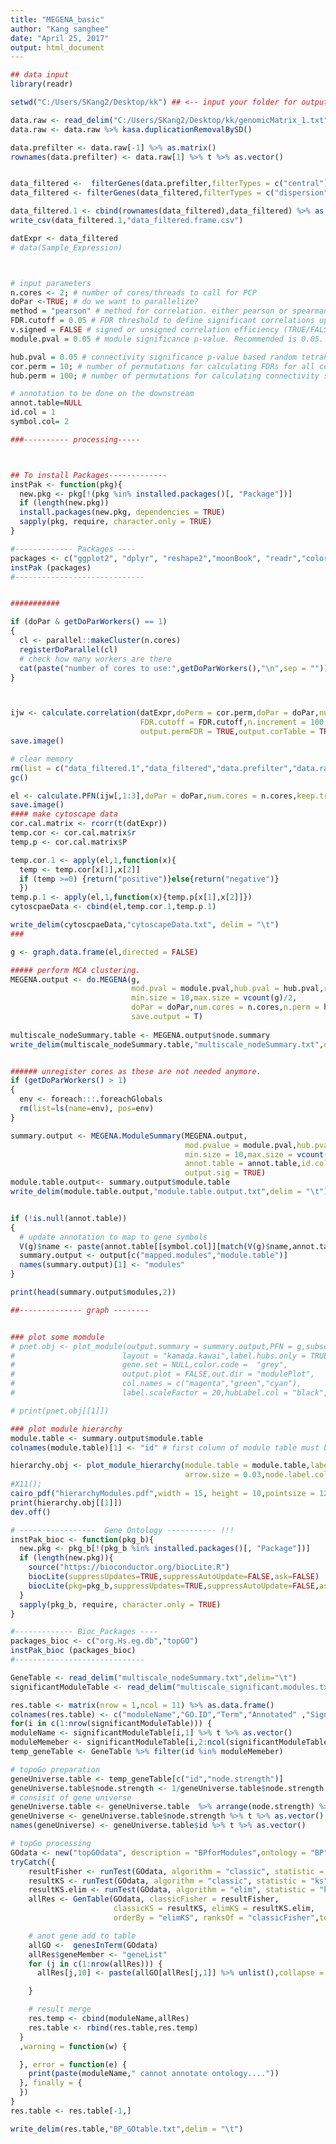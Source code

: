 ```yaml
---
title: "MEGENA_basic"
author: "Kang sanghee"
date: "April 25, 2017"
output: html_document
---
```


```r
## data input
library(readr)

setwd("C:/Users/SKang2/Desktop/kk") ## <-- input your folder for output

data.raw <- read_delim("C:/Users/SKang2/Desktop/kk/genomicMatrix_1.txt",delim="\t") ## <-- input your DATA
data.raw <- data.raw %>% kasa.duplicationRemovalBySD()

data.prefilter <- data.raw[-1] %>% as.matrix()
rownames(data.prefilter) <- data.raw[1] %>% t %>% as.vector()


data_filtered <-  filterGenes(data.prefilter,filterTypes = c("central"), filterCentralType = "median", filterCentralPercentile = 0.3) # low average removal, ;low SD/average removal
data_filtered <- filterGenes(data_filtered,filterTypes = c("dispersion"),filterDispersionType = "cv",filterDispersionPercentile = 0.3) # low average removal, ;low SD/average removal

data_filtered.1 <- cbind(rownames(data_filtered),data_filtered) %>% as.data.frame()
write_csv(data_filtered.1,"data_filtered.frame.csv")

datExpr <- data_filtered
# data(Sample_Expression)



# input parameters
n.cores <- 2; # number of cores/threads to call for PCP
doPar <-TRUE; # do we want to parallelize?
method = "pearson" # method for correlation. either pearson or spearman.
FDR.cutoff = 0.05 # FDR threshold to define significant correlations upon shuffling samples.
v.signed = FALSE # signed or unsigned correlation efficiency (TRUE/FALSE)
module.pval = 0.05 # module significance p-value. Recommended is 0.05.

hub.pval = 0.05 # connectivity significance p-value based random tetrahedral networks
cor.perm = 10; # number of permutations for calculating FDRs for all correlation pairs.
hub.perm = 100; # number of permutations for calculating connectivity significance p-value.

# annotation to be done on the downstream
annot.table=NULL
id.col = 1
symbol.col= 2

###---------- processing-----



## To install Packages-------------
instPak <- function(pkg){
  new.pkg <- pkg[!(pkg %in% installed.packages()[, "Package"])]
  if (length(new.pkg))
  install.packages(new.pkg, dependencies = TRUE)
  sapply(pkg, require, character.only = TRUE)
}

#------------- Packages ----
packages <- c("ggplot2", "dplyr", "reshape2","moonBook", "readr","colorspace","MEGENA","Hmisc")
instPak (packages)
#-----------------------------


###########

if (doPar & getDoParWorkers() == 1)
{
  cl <- parallel::makeCluster(n.cores)
  registerDoParallel(cl)
  # check how many workers are there
  cat(paste("number of cores to use:",getDoParWorkers(),"\n",sep = ""))
}



ijw <- calculate.correlation(datExpr,doPerm = cor.perm,doPar = doPar,num.cores = n.cores,method = method,
                             FDR.cutoff = FDR.cutoff,n.increment = 100,is.signed = v.signed,
                             output.permFDR = TRUE,output.corTable = TRUE,saveto = NULL)
save.image()

# clear memory
rm(list = c("data_filtered.1","data_filtered","data.prefilter","data.raw","datExpr"))
gc()

el <- calculate.PFN(ijw[,1:3],doPar = doPar,num.cores = n.cores,keep.track = FALSE)
save.image()
#### make cytoscape data
cor.cal.matrix <- rcorr(t(datExpr))
temp.cor <- cor.cal.matrix$r
temp.p <- cor.cal.matrix$P

temp.cor.1 <- apply(el,1,function(x){
  temp <- temp.cor[x[1],x[2]]
  if (temp >=0) {return("positive")}else{return("negative")}
  })
temp.p.1 <- apply(el,1,function(x){temp.p[x[1],x[2]]})
cytoscpaeData <- cbind(el,temp.cor.1,temp.p.1)

write_delim(cytoscpaeData,"cytoscapeData.txt", delim = "\t")
### 

g <- graph.data.frame(el,directed = FALSE)

##### perform MCA clustering.
MEGENA.output <- do.MEGENA(g,
                           mod.pval = module.pval,hub.pval = hub.pval,remove.unsig = TRUE,
                           min.size = 10,max.size = vcount(g)/2,
                           doPar = doPar,num.cores = n.cores,n.perm = hub.perm,
                           save.output = T)
                           
multiscale_nodeSummary.table <- MEGENA.output$node.summary
write_delim(multiscale_nodeSummary.table,"multiscale_nodeSummary.txt",delim = "\t")


###### unregister cores as these are not needed anymore.
if (getDoParWorkers() > 1)
{
  env <- foreach:::.foreachGlobals
  rm(list=ls(name=env), pos=env)
}

summary.output <- MEGENA.ModuleSummary(MEGENA.output,
                                       mod.pvalue = module.pval,hub.pvalue = hub.pval,
                                       min.size = 10,max.size = vcount(g)/2,
                                       annot.table = annot.table,id.col = id.col,symbol.col = symbol.col,
                                       output.sig = TRUE)
module.table.output<- summary.output$module.table
write_delim(module.table.output,"module.table.output.txt",delim = "\t")


if (!is.null(annot.table))
{
  # update annotation to map to gene symbols
  V(g)$name <- paste(annot.table[[symbol.col]][match(V(g)$name,annot.table[[id.col]])],V(g)$name,sep = "|")
  summary.output <- output[c("mapped.modules","module.table")]
  names(summary.output)[1] <- "modules"
}

print(head(summary.output$modules,2))

##-------------- graph --------


### plot some momdule
# pnet.obj <- plot_module(output.summary = summary.output,PFN = g,subset.module = "c1_3",
#                        layout = "kamada.kawai",label.hubs.only = TRUE,
#                        gene.set = NULL,color.code =  "grey",
#                        output.plot = FALSE,out.dir = "modulePlot",
#                        col.names = c("magenta","green","cyan"),
#                        label.scaleFactor = 20,hubLabel.col = "black",hubLabel.sizeProp = 1,show.topn.hubs = Inf,show.legend = TRUE)

# print(pnet.obj[[1]])

### plot module hierarchy
module.table <- summary.output$module.table
colnames(module.table)[1] <- "id" # first column of module table must be labelled as "id".

hierarchy.obj <- plot_module_hierarchy(module.table = module.table,label.scaleFactor = 0.15,
                                       arrow.size = 0.03,node.label.color = "blue")
#X11();
cairo_pdf("hierarchyModules.pdf",width = 15, height = 10,pointsize = 12)
print(hierarchy.obj[[1]])
dev.off()

# -----------------  Gene Ontology ----------- !!!
instPak_bioc <- function(pkg_b){
  new.pkg <- pkg_b[!(pkg_b %in% installed.packages()[, "Package"])]
  if (length(new.pkg)){
    source("https://bioconductor.org/biocLite.R")
    biocLite(suppressUpdates=TRUE,suppressAutoUpdate=FALSE,ask=FALSE)
    biocLite(pkg=pkg_b,suppressUpdates=TRUE,suppressAutoUpdate=FALSE,ask=FALSE)
  }
  sapply(pkg_b, require, character.only = TRUE)
}

#------------- Bioc_Packages ----
packages_bioc <- c("org.Hs.eg.db","topGO")
instPak_bioc (packages_bioc)
#-----------------------------

GeneTable <- read_delim("multiscale_nodeSummary.txt",delim="\t")
significantModuleTable <- read_delim("multiscale_significant.modules.txt",delim = "\t",col_names = F)

res.table <- matrix(nrow = 1,ncol = 11) %>% as.data.frame()
colnames(res.table) <- c("moduleName","GO.ID","Term","Annotated" ,"Significant","Expected","Rank in classicFisher","classicFisher","classicKS","elimKS","geneMember")
for(i in c(1:nrow(significantModuleTable))) {
moduleName <- significantModuleTable[i,1] %>% t %>% as.vector()
moduleMemeber <- significantModuleTable[i,2:ncol(significantModuleTable)] %>% t %>% na.omit() %>% as.vector()
temp_geneTable <- GeneTable %>% filter(id %in% moduleMemeber)

# topoGo preparation
geneUniverse.table <- temp_geneTable[c("id","node.strength")]
geneUniverse.table$node.strength <- 1/geneUniverse.table$node.strength
# consisit of gene universe
geneUniverse.table <- geneUniverse.table  %>% arrange(node.strength) %>% filter(row_number() < 51)
geneUniverse <- geneUniverse.table$node.strength %>% t %>% as.vector()
names(geneUniverse) <- geneUniverse.table$id %>% t %>% as.vector()

# topGo processing
GOdata <- new("topGOdata", description = "BPforModules",ontology = "BP", allGenes = geneUniverse, geneSel = function(x)x, nodeSize = 5, annot = annFUN.org, ID = "alias", mapping = "org.Hs.eg")
tryCatch({
    resultFisher <- runTest(GOdata, algorithm = "classic", statistic = "fisher")
    resultKS <- runTest(GOdata, algorithm = "classic", statistic = "ks")
    resultKS.elim <- runTest(GOdata, algorithm = "elim", statistic = "ks")
    allRes <- GenTable(GOdata, classicFisher = resultFisher,
                       classicKS = resultKS, elimKS = resultKS.elim,
                       orderBy = "elimKS", ranksOf = "classicFisher",topNodes =10,numChar = 100)

    # anot gene add to table
    allGO <-  genesInTerm(GOdata)
    allRes$geneMember <- "geneList"
    for (j in c(1:nrow(allRes))) {
      allRes[j,10] <- paste(allGO[allRes[j,1]] %>% unlist(),collapse = ",")

    }

    # result merge
    res.temp <- cbind(moduleName,allRes)
    res.table <- rbind(res.table,res.temp)
  }
  ,warning = function(w) {

  }, error = function(e) {
    print(paste(moduleName," cannot annotate ontology...."))
  }, finally = {
  })
}
res.table <- res.table[-1,]

write_delim(res.table,"BP_GOtable.txt",delim = "\t")


```

